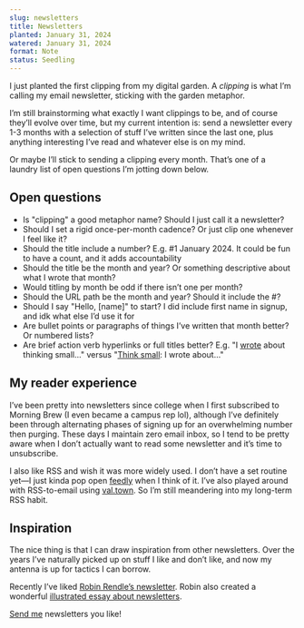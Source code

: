 ```yaml
---
slug: newsletters
title: Newsletters
planted: January 31, 2024
watered: January 31, 2024
format: Note
status: Seedling
---
```


I just planted the <Link href="/january-2024">first clipping</Link> from my digital garden. A _clipping_ is what I’m calling my email newsletter, sticking with the <Link href="/about#garden">garden metaphor</Link>.

I’m still brainstorming what exactly I want clippings to be, and of course they’ll evolve over time, but my current intention is: send a newsletter every 1-3 months with a selection of stuff I’ve written since the last one, plus anything interesting I’ve read and whatever else is on my mind.

Or maybe I’ll stick to sending a clipping every month. That’s one of a laundry list of open questions I’m jotting down below.

## Open questions

- Is "clipping" a good metaphor name? Should I just call it a newsletter?
- Should I set a rigid once-per-month cadence? Or just clip one whenever I feel like it?
- Should the title include a number? E.g. #1 January 2024. It could be fun to have a count, and it adds accountability
- Should the title be the month and year? Or something descriptive about what I wrote that month?
- Would titling by month be odd if there isn’t one per month?
- Should the URL path be the month and year? Should it include the #?
- Should I say "Hello, [name]" to start? I did include first name in signup, and idk what else I’d use it for
- Are bullet points or paragraphs of things I’ve written that month better? Or numbered lists?
- Are brief action verb hyperlinks or full titles better? E.g. "I <u>wrote</u> about thinking small..." versus "<u>Think small</u>: I wrote about..."

## My reader experience

I’ve been pretty into newsletters since college when I first subscribed to Morning Brew (I even became a campus rep lol), although I’ve definitely been through alternating phases of signing up for an overwhelming number then purging. These days I maintain zero email inbox, so I tend to be pretty aware when I don’t actually want to read some newsletter and it’s time to unsubscribe.

I also like RSS and wish it was more widely used. I don’t have a set routine yet—I just kinda pop open [feedly](https://feedly.com) when I think of it. I’ve also played around with RSS-to-email using [val.town](https://val.town). So I’m still meandering into my long-term RSS habit.

## Inspiration

The nice thing is that I can draw inspiration from other newsletters. Over the years I’ve naturally picked up on stuff I like and don’t like, and now my antenna is up for tactics I can borrow.

Recently I’ve liked [Robin Rendle’s newsletter](https://robinrendle.com/newsletter/). Robin also created a wonderful [illustrated essay about newsletters](https://robinrendle.com/essays/newsletters/).

[Send me](mailto:pete@petemillspaugh.com) newsletters you like!
